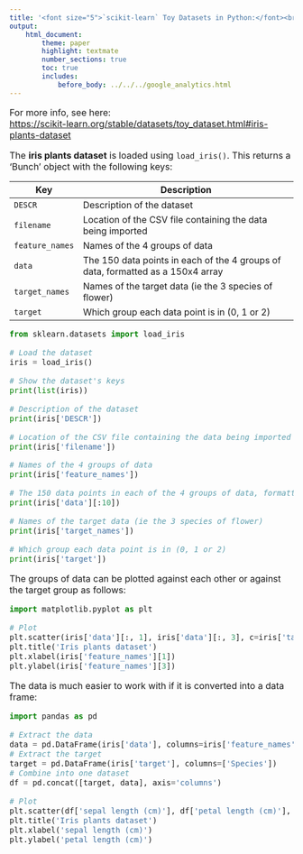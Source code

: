 ```yaml
---
title: '<font size="5">`scikit-learn` Toy Datasets in Python:</font><br>Iris plants dataset'
output:
    html_document:
        theme: paper
        highlight: textmate
        number_sections: true
        toc: true
        includes:
            before_body: ../../../google_analytics.html
---
```


<font size="3">

For more info, see here:  
[https://scikit-learn.org/stable/datasets/toy_dataset.html#iris-plants-dataset](https://scikit-learn.org/stable/datasets/toy_dataset.html#iris-plants-dataset){target="_blank"}

The **iris plants dataset** is loaded using `load_iris()`. This
returns a 'Bunch' object with the following keys:

| Key | Description |
|-----|-------------------------------------------------------------|
| `DESCR` | Description of the dataset |
| `filename` | Location of the CSV file containing the data being imported |
| `feature_names` | Names of the 4 groups of data |
| `data` | The 150 data points in each of the 4 groups of data, formatted as a 150x4 array |
| `target_names` | Names of the target data (ie the 3 species of flower) |
| `target` | Which group each data point is in (0, 1 or 2) |

```python
from sklearn.datasets import load_iris

# Load the dataset
iris = load_iris()

# Show the dataset's keys
print(list(iris))
```

```python
# Description of the dataset
print(iris['DESCR'])
```

```python
# Location of the CSV file containing the data being imported
print(iris['filename'])
```

```python
# Names of the 4 groups of data
print(iris['feature_names'])
```

```python
# The 150 data points in each of the 4 groups of data, formatted as a 150x4 array
print(iris['data'][:10])
```

```python
# Names of the target data (ie the 3 species of flower)
print(iris['target_names'])
```

```python
# Which group each data point is in (0, 1 or 2)
print(iris['target'])
```

The groups of data can be plotted against each other or against the target
group as follows:

```python
import matplotlib.pyplot as plt

# Plot
plt.scatter(iris['data'][:, 1], iris['data'][:, 3], c=iris['target'])
plt.title('Iris plants dataset')
plt.xlabel(iris['feature_names'][1])
plt.ylabel(iris['feature_names'][3])
```

The data is much easier to work with if it is converted into a data frame:

```python
import pandas as pd

# Extract the data
data = pd.DataFrame(iris['data'], columns=iris['feature_names'])
# Extract the target
target = pd.DataFrame(iris['target'], columns=['Species'])
# Combine into one dataset
df = pd.concat([target, data], axis='columns')

# Plot
plt.scatter(df['sepal length (cm)'], df['petal length (cm)'], c=df['Species'])
plt.title('Iris plants dataset')
plt.xlabel('sepal length (cm)')
plt.ylabel('petal length (cm)')
```

</font>
